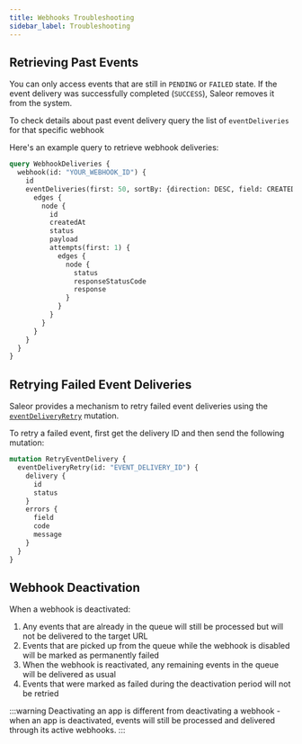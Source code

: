 ```yaml
---
title: Webhooks Troubleshooting
sidebar_label: Troubleshooting
---
```


## Retrieving Past Events

You can only access events that are still in `PENDING` or `FAILED` state. If the event delivery was successfully completed (`SUCCESS`), Saleor removes it from the system.

To check details about past event delivery query the list of `eventDeliveries` for that specific webhook

Here's an example query to retrieve webhook deliveries:

```graphql
query WebhookDeliveries {
  webhook(id: "YOUR_WEBHOOK_ID") {
    id
    eventDeliveries(first: 50, sortBy: {direction: DESC, field: CREATED_AT}) {
      edges {
        node {
          id
          createdAt
          status
          payload
          attempts(first: 1) {
            edges {
              node {
                status
                responseStatusCode
                response
              }
            }
          }
        }
      }
    }
  }
}
```

## Retrying Failed Event Deliveries

Saleor provides a mechanism to retry failed event deliveries using the [`eventDeliveryRetry`](/api-reference/webhooks/mutations/event-delivery-retry) mutation.

To retry a failed event, first get the delivery ID and then send the following mutation:

```graphql
mutation RetryEventDelivery {
  eventDeliveryRetry(id: "EVENT_DELIVERY_ID") {
    delivery {
      id
      status
    }
    errors {
      field
      code
      message
    }
  }
}
```

## Webhook Deactivation

When a webhook is deactivated:

1. Any events that are already in the queue will still be processed but will not be delivered to the target URL
2. Events that are picked up from the queue while the webhook is disabled will be marked as permanently failed
3. When the webhook is reactivated, any remaining events in the queue will be delivered as usual
4. Events that were marked as failed during the deactivation period will not be retried

:::warning
Deactivating an app is different from deactivating a webhook - when an app is deactivated, events will still be processed and delivered through its active webhooks.
:::
